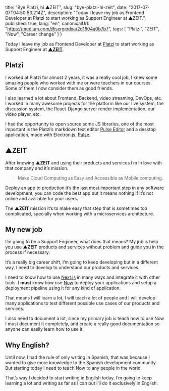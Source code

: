 
  title: "Bye Platzi, hi ▲ZEIT",
  slug: "bye-platzi-hi-zeit",
  date: "2017-07-07T04:50:53.214Z",
  description: "Today I leave my job as Frontend Developer at Platzi to start working as Support Engineer at ▲ZEIT.",
  published: true,
  lang: "en",
  canonicalUrl: "https://medium.com/@sergiodxa/2d1604a0b7b7",
  tags: [
    "Platzi",
    "ZEIT",
    "Now",
    "Career change"
  ]
}


Today I leave my job as Frontend Developer at [Platzi](https://platzi.com/) to start working as Support Engineer at [**▲ZEIT**](https://zeit.co/).

## Platzi

I worked at Platzi for almost 2 years, it was a really cool job, I knew some amazing people who worked with me or were teachers in our courses. Some of them I now consider them as good friends.

I also learned a lot about Frontend, Backend, video streaming, DevOps, etc. I worked in many awesome projects for the platform like our live system, the discussion system, the React-Django server render implementation, our video player, etc.

I had the opportunity to open source some JS libraries, one of the most important is the Platzi’s markdown text editor [Pulse Editor](https://github.com/PlatziDev/pulse-editor) and a desktop application, made with Electron.js, [Pulse](https://github.com/PlatziDev/pulse).

## ▲ZEIT

After knowing **▲ZEIT** and using their products and services I’m in love with that company and it’s mission.

> Make Cloud Computing as Easy and Accessible as Mobile computing.

Deploy an app to production it’s the last most important step in any software development, you can code the best app but it means nothing if it’s not online and available for your users.

The **▲ZEIT** mission it’s to make easy that step that is sometimes too complicated, specially when working with a microservices architecture.

## My new job

I’m going to be a Support Engineer, what does that means? My job is help you use **▲ZEIT** products and services without problem and guide you in the process if necessary.

It’s a really big career shift, I’m going to keep developing but in a different way. I need to develop to understand our products and services.

I need to know how to use [Next.js](https://github.com/zeit/next.js) in many ways and integrate it with other tools. I **must** know how use [Now](https://zeit.co/now) to deploy your applications and setup a deployment pipeline using it for any kind of application.

That means I will learn a lot, I will teach a lot of people and I will develop many applications to test different possible use cases of our products and services.

I also need to document a lot, since my primary job is teach how to use Now I must document it completely, and create a really good documentation so anyone can easily learn how to use it.

## Why English?

Until now, I had the rule of only writing in Spanish, that was because I wanted to give more knowledge to the Spanish development community. But starting today I need to teach Now to any people in the world.

That’s way I decided to start writing in English today. I’m going to keep learning a lot and writing as far as I can but I’ll do it exclusively in English.
